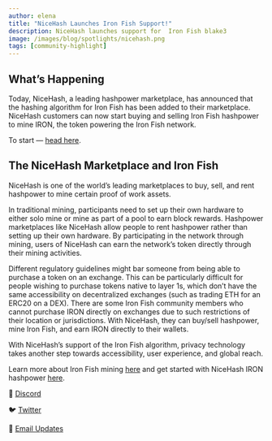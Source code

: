 ```yaml
---
author: elena
title: "NiceHash Launches Iron Fish Support!"
description: NiceHash launches support for  Iron Fish blake3 
image: /images/blog/spotlights/nicehash.png
tags: [community-highlight]
---
```


## What’s Happening

Today, NiceHash, a leading hashpower marketplace, has announced that the hashing algorithm for Iron Fish has been added to their marketplace. NiceHash customers can now start buying and selling Iron Fish hashpower to mine IRON, the token powering the Iron Fish network.

To start — [head here](https://www.nicehash.com/download-center).

## The NiceHash Marketplace and Iron Fish

NiceHash is one of the world’s leading marketplaces to buy, sell, and rent hashpower to mine certain proof of work assets.

In traditional mining, participants need to set up their own hardware to either solo mine or mine as part of a pool to earn block rewards. Hashpower marketplaces like NiceHash allow people to rent hashpower rather than setting up their own hardware. By participating in the network through mining, users of NiceHash can earn the network’s token directly through their mining activities.

Different regulatory guidelines might bar someone from being able to purchase a token on an exchange. This can be particularly difficult for people wishing to purchase tokens native to layer 1s, which don’t have the same accessibility on decentralized exchanges (such as trading ETH for an ERC20 on a DEX). There are some Iron Fish community members who cannot purchase IRON directly on exchanges due to such restrictions of their location or jurisdictions. With NiceHash, they can buy/sell hashpower, mine Iron Fish, and earn IRON directly to their wallets.

With NiceHash’s support of the Iron Fish algorithm, privacy technology takes another step towards accessibility, user experience, and global reach.

Learn more about Iron Fish mining [here](https://ironfish.network/use/get-started/mining) and get started with NiceHash IRON hashpower [here](https://www.nicehash.com/download-center).

🎤 [Discord](https://discord.ironfish.network/)

🐦 [Twitter](https://twitter.com/ironfishcrypto)

📧 [Email Updates](https://ironfish.network/#email-signup)
